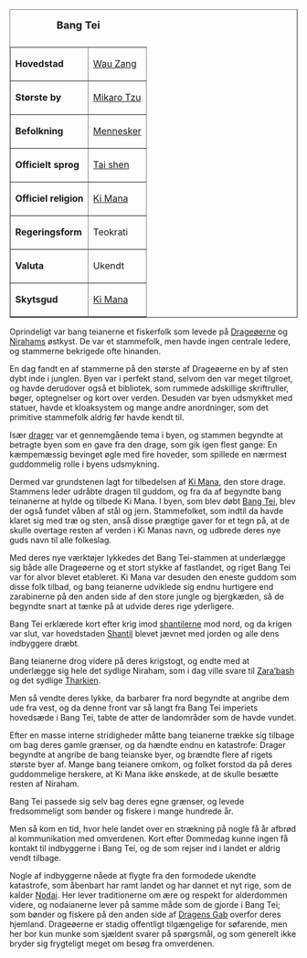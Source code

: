 {{title:Bang Tei}}
{{author:Laura Holmegaard}}
{{timestamp:2009-10-04T10:13:10Z}}
{{copyright:Bang Tei}}
<table border=1 cellpadding=2 cellspacing=0 align=right style="margin-left:1em">
<caption><font size="+1">'''Bang Tei'''</font></caption>
<tr valign=top><td>'''Hovedstad'''<td>[[Wau Zang]]
<tr valign=top><td>'''Største by'''<td>[[Mikaro Tzu]]
<tr valign=top><td>'''Befolkning'''<td>[[Menneske|Mennesker]]
<tr valign=top><td>'''Officielt sprog'''<td>[[Tai shen]]
<tr valign=top><td>'''Officiel religion'''<td>[[Ki Mana]]
<tr valign=top><td>'''Regeringsform'''<td>Teokrati
<tr valign=top><td>'''Valuta'''<td>Ukendt
<tr valign=top><td>'''Skytsgud'''<td>[[Ki Mana]]
</table>
Oprindeligt var bang teianerne et fiskerfolk som levede på [[Drageøerne]] og [[Niraham|Nirahams]] østkyst. De var et stammefolk, men havde ingen centrale ledere, og stammerne bekrigede ofte hinanden.

En dag fandt en af stammerne på den største af Drageøerne en by af sten dybt inde i junglen. Byen var i perfekt stand, selvom den var meget tilgroet, og havde derudover også et bibliotek, som rummede adskillige skriftruller, bøger, optegnelser og kort over verden. Desuden var byen udsmykket med statuer, havde et kloaksystem og mange andre anordninger, som det primitive stammefolk aldrig før havde kendt til.

Især [[drage|drager]] var et gennemgående tema i byen, og stammen begyndte at betragte byen som en gave fra den drage, som gik igen flest gange: En kæmpemæssig bevinget øgle med fire hoveder, som spillede en nærmest guddommelig rolle i byens udsmykning.

Dermed var grundstenen lagt for tilbedelsen af [[Ki Mana]], den store drage. Stammens leder udråbte dragen til guddom, og fra da af begyndte bang teinanerne at hylde og tilbede Ki Mana.
I byen, som blev døbt [[Bang Tei]], blev der også fundet våben af stål og jern. Stammefolket, som indtil da havde klaret sig med træ og sten, anså disse prægtige gaver for et tegn på, at de skulle overtage resten af verden i Ki Manas navn, og udbrede deres nye guds navn til alle folkeslag.

Med deres nye værktøjer lykkedes det Bang Tei-stammen at underlægge sig både alle Drageøerne og et stort stykke af fastlandet, og riget Bang Tei var for alvor blevet etableret. Ki Mana var desuden den eneste guddom som disse folk tilbad, og bang teianerne udviklede sig endnu hurtigere end zarabinerne på den anden side af den store jungle og bjergkæden, så de begyndte snart at tænke på at udvide deres rige yderligere.

Bang Tei erklærede kort efter krig imod [[shantilerne]] mod nord, og da krigen var slut, var hovedstaden [[Shantil]] blevet jævnet med jorden og alle dens indbyggere dræbt.

Bang teianerne drog videre på deres krigstogt, og endte med at underlægge sig hele det sydlige Niraham, som i dag ville svare til [[Zara’bash]] og det sydlige [[Tharkien]].

Men så vendte deres lykke, da barbarer fra nord begyndte at angribe dem ude fra vest, og da denne front var så langt fra Bang Tei imperiets hovedsæde i Bang Tei, tabte de atter de landområder som de havde vundet.

Efter en masse interne stridigheder måtte bang teianerne trække sig tilbage om bag deres gamle grænser, og da hændte endnu en katastrofe: Drager begyndte at angribe de bang teianske byer, og brændte flere af rigets største byer af. Mange bang teianere omkom, og folket forstod da på deres guddommelige herskere, at Ki Mana ikke ønskede, at de skulle besætte resten af Niraham.

Bang Tei passede sig selv bag deres egne grænser, og levede fredsommeligt som bønder og fiskere i mange hundrede år.

Men så kom en tid, hvor hele landet over en strækning på nogle få år afbrød al kommunikation med omverdenen. Kort efter Dommedag kunne ingen få kontakt til indbyggerne i Bang Tei, og de som rejser ind i landet er aldrig vendt tilbage.

Nogle af indbyggerne nåede at flygte fra den formodede ukendte katastrofe, som åbenbart har ramt landet og har dannet et nyt rige, som de kalder [[Nodai]]. Her lever traditionerne om ære og respekt for alderdommen videre, og nodaianerne lever på samme måde som de gjorde i Bang Tei; som bønder og fiskere på den anden side af [[Dragens Gab]] overfor deres hjemland.
Drageøerne er stadig offentligt tilgængelige for søfarende, men her bor kun munke som sjældent svarer på spørgsmål, og som generelt ikke bryder sig frygteligt meget om besøg fra omverdenen.